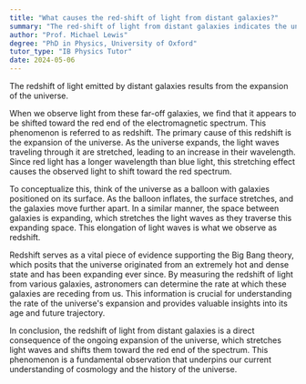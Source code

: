```yaml
---
title: "What causes the red-shift of light from distant galaxies?"
summary: "The red-shift of light from distant galaxies indicates the universe's expansion, demonstrating that galaxies are moving away from us as space itself stretches over time."
author: "Prof. Michael Lewis"
degree: "PhD in Physics, University of Oxford"
tutor_type: "IB Physics Tutor"
date: 2024-05-06
---
```


The redshift of light emitted by distant galaxies results from the expansion of the universe.

When we observe light from these far-off galaxies, we find that it appears to be shifted toward the red end of the electromagnetic spectrum. This phenomenon is referred to as redshift. The primary cause of this redshift is the expansion of the universe. As the universe expands, the light waves traveling through it are stretched, leading to an increase in their wavelength. Since red light has a longer wavelength than blue light, this stretching effect causes the observed light to shift toward the red spectrum.

To conceptualize this, think of the universe as a balloon with galaxies positioned on its surface. As the balloon inflates, the surface stretches, and the galaxies move further apart. In a similar manner, the space between galaxies is expanding, which stretches the light waves as they traverse this expanding space. This elongation of light waves is what we observe as redshift.

Redshift serves as a vital piece of evidence supporting the Big Bang theory, which posits that the universe originated from an extremely hot and dense state and has been expanding ever since. By measuring the redshift of light from various galaxies, astronomers can determine the rate at which these galaxies are receding from us. This information is crucial for understanding the rate of the universe's expansion and provides valuable insights into its age and future trajectory.

In conclusion, the redshift of light from distant galaxies is a direct consequence of the ongoing expansion of the universe, which stretches light waves and shifts them toward the red end of the spectrum. This phenomenon is a fundamental observation that underpins our current understanding of cosmology and the history of the universe.
    